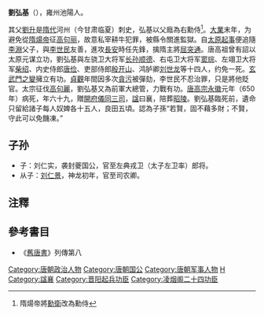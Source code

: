 '''劉弘基'''（{{bd|582年||650年|catIdx=L劉}}），雍州池陽人。

其父[[劉升|劉升]]是[[隋代|隋代]]河州（今甘肃临夏）刺史，弘基以父廕為右勳侍<ref>隋煬帝將[[勳衛|勳衛]]改為勳侍</ref>。[[大業|大業]]末年，为避免從[[隋煬帝|隋煬帝]]征[[高句丽|高句丽]]，故意私宰耕牛犯罪，被縣令關進監獄。自[[太原起事|太原起事]]便追隨[[李淵|李淵]]父子，與[[李世民|李世民]]友善，進攻[[長安|長安]]時任先鋒，擒隋主將[[屈突通|屈突通]]。唐高祖曾有詔以太原元谋立功，劉弘基與左骁卫大将军[[长孙顺德|长孙顺德]]、右屯卫大将军[[窦琮|窦琮]]、左翊卫大将军[[柴绍|柴绍]]、内史侍郎[[唐俭|唐俭]]、吏部侍郎[[殷开山|殷开山]]、鸿胪卿[[刘义节|刘世龙]]等十四人，约免一死。[[玄武門之變|玄武門之變]]擁立有功。[[貞觀|貞觀]]年間因多次[[貪污|貪污]]被彈劾，李世民不忍治罪，只是將他貶官。太宗征伐[[高句麗|高句麗]]，劉弘基又為前軍大總管，力戰有功。[[唐高宗|唐高宗]][[永徽|永徽]]元年（650年）病死，年六十九，贈[[開府儀同三司|開府儀同三司]]，[[諡|諡]]曰襄，陪葬[[昭陵|昭陵]]。劉弘基臨死前，遺命只留給諸子每人奴婢各十五人，良田五頃。認為子孫“若賢，固不藉多財；不賢，守此可以免饑凍。”
==子孙==
*子：刘仁实，袭封夔国公，官至左典戎卫（太子左卫率）郎将。
*从子：[[刘仁景|刘仁景]]，神龙初年，官至司农卿。

==注釋==
{{reflist}}
==參考書目==
*《[[舊唐書|舊唐書]]》列傳第八
{{凌烟阁二十四功臣}}
{{DEFAULTSORT:L劉}}
[[Category:唐朝政治人物|Category:唐朝政治人物]]
[[Category:唐朝国公|Category:唐朝国公]]
[[Category:唐朝军事人物|Category:唐朝军事人物]]
[[Category:劉姓|H]]
[[Category:諡襄|Category:諡襄]]
[[Category:晋阳起兵功臣|Category:晋阳起兵功臣]]
[[Category:凌烟阁二十四功臣|Category:凌烟阁二十四功臣]]